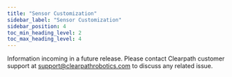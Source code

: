 ---
title: "Sensor Customization"
sidebar_label: "Sensor Customization"
sidebar_position: 4
toc_min_heading_level: 2
toc_max_heading_level: 4
---

Information incoming in a future release. Please contact Clearpath customer support at <support@clearpathrobotics.com> to discuss any related issue.
